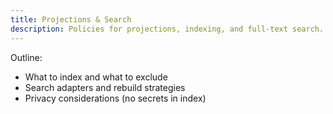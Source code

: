 ```yaml
---
title: Projections & Search
description: Policies for projections, indexing, and full‑text search.
---
```


 

Outline:
- What to index and what to exclude
- Search adapters and rebuild strategies
- Privacy considerations (no secrets in index)
